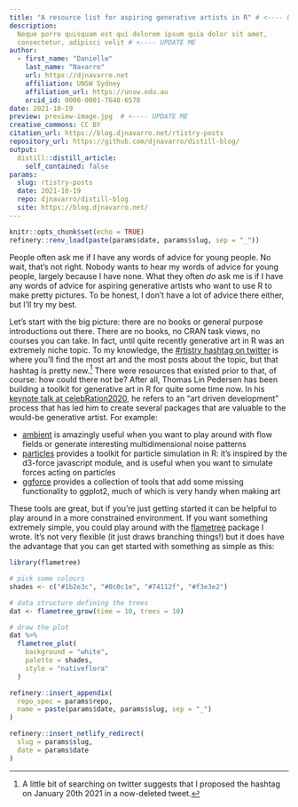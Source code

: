 ```yaml
---
title: "A resource list for aspiring generative artists in R" # <---- UPDATE ME
description:
  Neque porro quisquam est qui dolorem ipsum quia dolor sit amet, 
  consectetur, adipisci velit # <---- UPDATE ME
author:
  - first_name: "Danielle"
    last_name: "Navarro"
    url: https://djnavarro.net
    affiliation: UNSW Sydney
    affiliation_url: https://unsw.edu.au
    orcid_id: 0000-0001-7648-6578
date: 2021-10-19
preview: preview-image.jpg  # <---- UPDATE ME 
creative_commons: CC BY
citation_url: https://blog.djnavarro.net/rtistry-posts 
repository_url: https://github.com/djnavarro/distill-blog/
output:
  distill::distill_article:
    self_contained: false
params:
  slug: rtistry-posts
  date: 2021-10-19
  repo: djnavarro/distill-blog
  site: https://blog.djnavarro.net/
---
```


<!----

checklist:
- check the "update me" messages in YAML above
- initialise the _renv folder with refinery::renv_new("name of post folder")
- populate the lockfile with refinery::renv_snapshot("name of post folder")
- update the _renv folder from snapshot with refinery::restore("name of post folder")

---->


<!--------------- setup post ----------------->

```r
knitr::opts_chunk$set(echo = TRUE)
refinery::renv_load(paste(params$date, params$slug, sep = "_"))
```


<!--------------- post ----------------->

People often ask me if I have any words of advice for young people. No wait, that's not right. Nobody wants to hear my words of advice for young people, largely because I have none. What they often *do* ask me is if I have any words of advice for aspiring generative artists who want to use R to make pretty pictures. To be honest, I don't have a lot of advice there either, but I'll try my best.

Let's start with the big picture: there are no books or general purpose introductions out there. There are no books, no CRAN task views, no courses you can take. In fact, until quite recently generative art in R was an extremely niche topic. To my knowledge, the [#rtistry hashtag on twitter](https://twitter.com/hashtag/rtistry) is where you'll find the most art and the most posts about the topic, but that hashtag is pretty new.^[A little bit of searching on twitter suggests that I proposed the hashtag on January 20th 2021 in a now-deleted tweet.] There were resources that existed prior to that, of course: how could there not be? After all, Thomas Lin Pedersen has been building a toolkit for generative art in R for quite some time now. In his [keynote talk at celebRation2020](https://www.data-imaginist.com/slides/celebRation2020), he refers to an "art driven development" process that has led him to create several packages that are valuable to the would-be generative artist. For example:

- [ambient](https://ambient.data-imaginist.com/) is amazingly useful when you want to play around with flow fields or generate interesting multidimensional noise patterns
- [particles](https://github.com/thomasp85/particles) provides a toolkit for particle simulation in R: it's inspired by the d3-force javascript module, and is useful when you want to simulate forces acting on particles
- [ggforce](https://ggforce.data-imaginist.com/) provides a collection of tools that add some missing functionality to ggplot2, much of which is very handy when making art

These tools are great, but if you're just getting started it can be helpful to play around in a more constrained environment. If you want something extremely simple, you could play around with the [flametree](https://flametree.djnavarro.net/) package I wrote. It's not very flexible (it just draws branching things!) but it does have the advantage that you can get started with something as simple as this:

```r
library(flametree)

# pick some colours
shades <- c("#1b2e3c", "#0c0c1e", "#74112f", "#f3e3e2")

# data structure defining the trees
dat <- flametree_grow(time = 10, trees = 10)

# draw the plot
dat %>% 
  flametree_plot(
    background = "white",
    palette = shades, 
    style = "nativeflora"
  )
```


<!--------------- appendices ----------------->

```r
refinery::insert_appendix(
  repo_spec = params$repo, 
  name = paste(params$date, params$slug, sep = "_")
)
```


<!--------------- miscellanea ----------------->

```r
refinery::insert_netlify_redirect(
  slug = params$slug, 
  date = params$date
)
```




